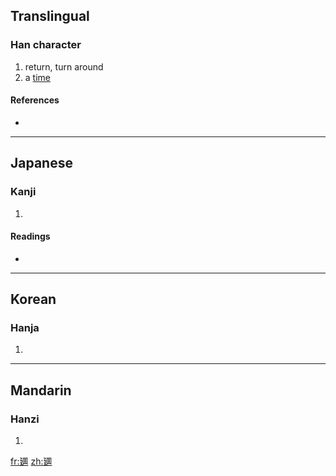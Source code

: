 {{also|回}}
==Translingual==

===Han character===
{{Han char|rn=54|rad=廴|as=07|sn=10|four=|canj=弓大田尸中 (NKWSL)}}

# return, turn around
# a [[time]]

====References====
* {{Han ref|kx=0353.051|dkj=09577|hdz=10405.010|uh=5EFD|ud=24317}}

----

==Japanese==

===Kanji===
{{ja-kanji|grade=|rs=廴07}}

# {{defn|Japanese}}

====Readings====
* {{ja-readings|on=[[かい]] (kai), [[え]] (e)|kun=[[まわす]] (mawasu), [[まわる]] (mawaru), [[かえる]] (kaeru), [[めぐる]] (meguru)}}

----

==Korean==

===Hanja===
{{ko-hanja|hangeul=회|rv=hoe|mr=hoe}}

# {{defn|Korean}}

----

==Mandarin==

===Hanzi===
{{cmn-hanzi|pin=[[huí]] ([[hui2]])|wg=hui<sup>2</sup>}}

# {{defn|Mandarin}}

[[fr:廽]]
[[zh:廽]]